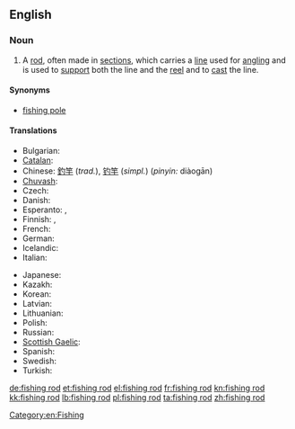 ==English==
{{wikipedia}}

===Noun===
{{en-noun|sg=[[fishing]] [[rod]]}}

# A [[rod]], often made in [[sections]], which carries a [[line]] used for [[angling]] and is used to [[support]] both the line and the [[reel]] and to [[cast]] the line.

====Synonyms====
* [[fishing pole]]

====Translations====
{{trans-top|rod used for angling}}
* Bulgarian: {{t|bg|въдица|f|tr=vǎdica}}
* [[Catalan]]: {{t+|ca|canya de pescar|f}}
* Chinese: [[釣竿]] (''trad.''), [[钓竿]] (''simpl.'') (''pinyin:'' diàogān)
* [[Chuvash]]: {{tø|cv|вăлта|sc=Cyrl|xs=Chuvash}}
* Czech: {{t-|cs|rybářský prut|m}}
* Danish: {{t+|da|fiskestang|c}}
* Esperanto: {{t|eo|fiŝkaptado vergo |xs=Esperanto}},  {{t-|eo|fiŝvergo|xs=Esperanto}}
* Finnish: {{t-|fi|onkivapa}}, {{t+|fi|vapa}}
* French: {{t+|fr|canne à pêche|f}}
* German: {{t+|de|Angelrute|f}}
* Icelandic: {{t+|is|veiðistöng|f}}
* Italian: {{t-|it|canna da pesca|f}}
{{trans-mid}}
* Japanese: {{t-|ja|釣り竿|tr=tsurizao}}
* Kazakh: {{t|kk|қармақ |tr=qarmaq|sc=Cyrl|xs=Kazakh}}
* Korean: {{t+|ko|낚싯대|sc=Hang}}
* Latvian: {{t|lv|makšķere|f}}
* Lithuanian: {{t+|lt|meškerė|xs=Lithuanian}}
* Polish: {{t+|pl|wędka|f}}
* Russian: {{t+|ru|удочка}}
* [[Scottish Gaelic]]: {{t-|gd|slat-iasgaich|f|xs=Scottish Gaelic}}
* Spanish: {{t+|es|caña de pesca|f}}
* Swedish: {{t+|sv|fiskespö|c}}
* Turkish: {{t|tr|olta}}
{{trans-bottom}}

[[Category:en:Fishing]]

[[de:fishing rod]]
[[et:fishing rod]]
[[el:fishing rod]]
[[fr:fishing rod]]
[[kn:fishing rod]]
[[kk:fishing rod]]
[[lb:fishing rod]]
[[pl:fishing rod]]
[[ta:fishing rod]]
[[zh:fishing rod]]